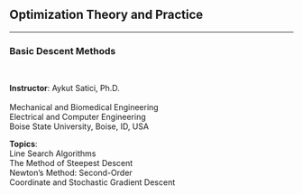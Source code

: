 ## Optimization Theory and Practice {.center .smaller}
<!-- ###################################################################### -->

<hr>

### Basic Descent Methods

<br/>

::: {layout="[120, 110]"}
__Instructor__: Aykut Satici, Ph.D. <br>
<br>
Mechanical and Biomedical Engineering <br>
Electrical and Computer Engineering <br>
Boise State University, Boise, ID, USA

__Topics__: <br>
Line Search Algorithms <br>
The Method of Steepest Descent <br>
Newton's Method: Second-Order <br>
<!-- Sequential Quadratic Optimization Methods <br> -->
Coordinate and Stochastic Gradient Descent <br>
:::
